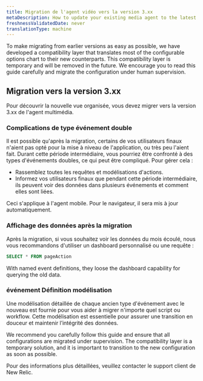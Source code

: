 ```yaml
---
title: Migration de l'agent vidéo vers la version 3.xx
metaDescription: How to update your existing media agent to the latest version.
freshnessValidatedDate: never
translationType: machine
---
```


To make migrating from earlier versions as easy as possible, we have developed a compatibility layer that translates most of the configurable options chart to their new counterparts. This compatibility layer is temporary and will be removed in the future. We encourage you to read this guide carefully and migrate the configuration under human supervision.

## Migration vers la version 3.xx

Pour découvrir la nouvelle vue organisée, vous devez migrer vers la version 3.xx de l&apos;agent multimédia.

### Complications de type événement double

Il est possible qu&apos;après la migration, certains de vos utilisateurs finaux n&apos;aient pas opté pour la mise à niveau de l&apos;application, ou très peu l&apos;aient fait. Durant cette période intermédiaire, vous pourriez être confronté à des types d&apos;événements doubles, ce qui peut être compliqué. Pour gérer cela :

* Rassemblez toutes les requêtes et modélisations d&apos;actions.
* Informez vos utilisateurs finaux que pendant cette période intermédiaire, ils peuvent voir des données dans plusieurs événements et comment elles sont liées.

<Callout variant="important">
  Ceci s&apos;applique à l&apos;agent mobile. Pour le navigateur, il sera mis à jour automatiquement.
</Callout>

### Affichage des données après la migration

Après la migration, si vous souhaitez voir les données du mois écoulé, nous vous recommandons d&apos;utiliser un dashboard personnalisé ou une requête :

```sql
SELECT * FROM pageAction
```

<Callout variant="important">
  With named event definitions, they loose the dashboard capability for querying the old data.
</Callout>

### événement Définition modélisation

Une modélisation détaillée de chaque ancien type d&apos;événement avec le nouveau est fournie pour vous aider à migrer n&apos;importe quel script ou workflow. Cette modélisation est essentielle pour assurer une transition en douceur et maintenir l’intégrité des données.

We recommend you carefully follow this guide and ensure that all configurations are migrated under supervision. The compatibility layer is a temporary solution, and it is important to transition to the new configuration as soon as possible.

Pour des informations plus détaillées, veuillez contacter le support client de New Relic.